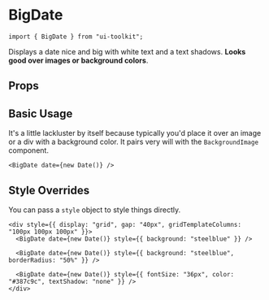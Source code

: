 
# BigDate

```tsx
import { BigDate } from "ui-toolkit";
```

Displays a date nice and big with white text and a text shadows. <b>Looks good over images or
background colors</b>.

<Showcase>
  <div style={{ display: "grid", gap: "40px", gridTemplateColumns: "100px 100px 100px 100px" }}>
    <BigDate date={new Date()} />
    <BigDate date={new Date()} style={{ background: "steelblue" }} />
    <BigDate date={new Date()} style={{ background: "steelblue", borderRadius: "50%" }} />
    <BigDate date={new Date()} style={{ fontSize: "36px", color: "#387c9c", textShadow: "none" }} />
  </div>
</Showcase>

## Props

<PropsTable name="BigDateProps" />

## Basic Usage

It's a little lackluster by itself because typically you'd place it over an image or a div with a background color.
It pairs very will with the `BackgroundImage` component.

```tsx live=true
<BigDate date={new Date()} />
```

## Style Overrides

You can pass a `style` object to style things directly.

```tsx live=true
<div style={{ display: "grid", gap: "40px", gridTemplateColumns: "100px 100px 100px" }}>
  <BigDate date={new Date()} style={{ background: "steelblue" }} />

  <BigDate date={new Date()} style={{ background: "steelblue", borderRadius: "50%" }} />

  <BigDate date={new Date()} style={{ fontSize: "36px", color: "#387c9c", textShadow: "none" }} />
</div>
```
